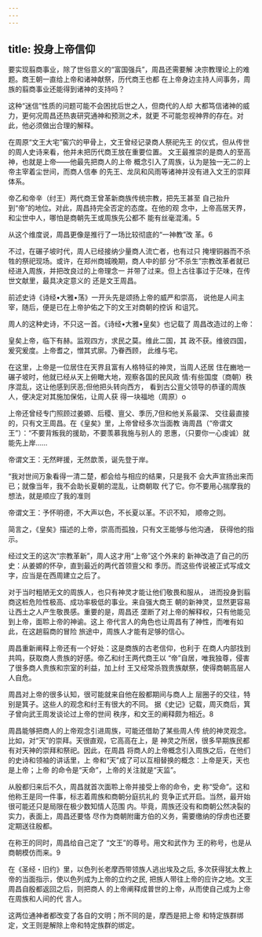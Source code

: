 ```yaml
---
---
---
```

title: 投身上帝信仰
---



要实现翦商事业，除了世俗意义的“富国强兵”，周昌还需要解 决宗教理论上的难题。商王朝一直给上帝和诸神献祭，历代商王也都 在上帝身边主持人间事务，周族的翦商事业还能得到诸神的支持吗？

这种“迷信”性质的问题可能不会困扰后世之人，但商代的人却 大都笃信诸神的威力，更何况周昌还热衷研究通神和预测之术，就更 不可能忽视神界的存在。对此，他必须做出合理的解释。

在周原“文王大宅”窖穴的甲骨上，文王曾经记录商人祭祀先王 的仪式，但从传世的周人史诗来看，他并未把历代商王放在重要位置。 文王最推崇的是商人的至高神，也就是上帝——他最先把商人的上帝 概念引入了周族，认为是独一无二的上帝主宰着尘世间，而商人信奉 的先王、龙凤和风雨等诸神并没有进入文王的崇拜体系。

帝乙和帝辛（纣王）两代商王曾革新商族传统宗教，把先王甚至 自己抬升到“帝”的地位。对此，周昌持完全否定的态度。在他的观 念中，上帝高居天界，和尘世中人，哪怕是商朝先王或周族先公都不 能有丝毫混淆。5

从这个维度说，周昌更像是推行了一场比较彻底的“一神教”改 革。6

不过，在碾子坡时代，周人已经接纳少量商人流亡者，也有过只 掩埋铜器而不杀牲的祭祀现场。或许，在郑州商城晚期，商人中的部 分“不杀生”宗教改革者就已经进入周族，并把改良过的上帝理念一 并带了过来。但上古往事过于茫味，在传世文献里，最具决定意义的 还是文王周昌。

前述史诗《诗经•大雅•荡》一开头先是颂扬上帝的威严和崇高， 说他是人间主宰，随后，便是已在上帝护佑之下的文王对商朝的控诉 和诅咒。

周人的这种史诗，不只这一首。《诗经•大雅•皇矣》也记载了 周昌改造过的上帝：

皇矣上帝，临下有赫。监观四方，求民之莫。维此二国，其 政不获。维彼四国，爰究爰度。上帝耆之，憎其式廓。乃眷西顾， 此维与宅。

在这里，上帝是一位居住在天界且富有人格特征的神灵，当周人还居 住在豳地一碾子坡时，他就已经从天上俯瞰大地，观察各国的民风政 情:有些国度（商朝）秩序混乱，这让他感到厌恶;但他把头转向西方， 看到古公亶父领导的恭谨的周族人，便决定对其施加保佑，让周人获 得一块福地（周原）o

上帝还曾经专门照顾过姜嫄、后稷、亶父、季历,7但和他关系最深、 交往最直接的，只有文王周昌。在《皇矣》里，上帝曾经多次当面教 诲周昌（“帝谓文王”）：“不要背叛我的援助，不要羡慕我施与别人的 恩惠，（只要你一心虔诚）就能先上岸……

帝谓文王：无然畔援，无然歆羡，诞先登于岸。

“我对世间万象看得一清二楚，都会给与相应的结果，只是我不 会大声宣扬出来而已；就像当年，我不会助长夏朝的混乱，让商朝取 代了它。你不要用心揣摩我的想法，就是顺应了我的准则

帝谓文王：予怀明德，不大声以色，不长夏以革。不识不知， 顺帝之则。

简言之，《皇矣》描述的上帝，崇高而孤独，只有文王能够与他沟通， 获得他的指示。

经过文王的这次“宗教革新”，周人这才用“上帝”这个外来的 新神改造了自己的历史：从姜嫄的怀孕，直到最近的两代首领亶父和 季历。而这些传说被正式写成文字，应当是在西周建立之后了。

对于当时粗陋无文的周族人，也只有神灵才能让他们敬畏和服从， 进而投身到翦商这桩危险性极高、成功率极低的事业。来自强大商王 朝的新神灵，显然更容易让西土之人产生敬畏感。重要的是，周昌还 垄断了对上帝的解释权，只有他能见到上帝，面聆上帝的神谕。这上 帝代言人的角色也让周昌有了神性，而唯有如此，在这趟翦商的冒险 旅途中，周族人才能有足够的信心。

周昌重新阐释上帝还有一个好处：这是商族的古老信仰，也利于 在商人内部找到共鸣，获取商人贵族的好感。帝乙和纣王两代商王以 “帝”自居，唯我独尊，侵害了很多商人贵族和宗室的利益，加上纣 王又经常杀戮贵族献祭，使得商朝高层人人自危。

周昌对上帝的很多认知，很可能就来自他在殷都期间与商人上 层圈子的交往，特别是箕子。这些人的观念和纣王有很大的不同。 据《史记》记载，周灭商后，箕子曾向武王周发谈论过上帝的世间 秩序，和文王的阐释颇为相近。8

周昌能够把商人的上帝观念引进周族，可能还借助了某些周人传 统的神灵观念。比如，对“天”的崇拜。天很直观，它高高在上，是 神灵之所居，很多早期族民都有对天神的崇拜和祭祀。因此，在周昌 将商人的上帝概念引入周族之后，在他们的史诗和领袖的讲话里，上 帝和“天”成了可以互相替换的概念：上帝是天，天也是上帝；上帝 的命令是“天命”，上帝的关注就是“天监”。

从殷都归来后不久，周昌就首次面聆上帝并接受上帝的命令，史 称“受命”。这和他称王是同一件事，标志着周族和商朝分庭抗礼的 竞争正式开启。当然，最开始很可能还只是局限在极少数知情人范围 内。毕竟，周族还没有和商朝公然决裂的实力，表面上，周昌还要恪 尽作为商朝附庸方伯的义务，需要缴纳的俘虏也还要定期送往殷都。

在称王的同时，周昌给自己定了 “文王”的尊号。用文和武作为 王的称号，也是从商朝模仿而来。9

在《圣经・旧约》里，以色列长老摩西带领族人逃出埃及之后, 多次获得犹太教上帝的当面指示，使以色列成为上帝的立约之民, 把族人带往上帝的应许之地。文王周昌自殷都返回之后，则把商人 的上帝阐释成普世的上帝，从而使自己成为上帝在周族和人间的代 言人。

这两位通神者都改变了各自的文明；所不同的是，摩西是把上帝 和特定族群绑定，文王则是解除上帝和特定族群的绑定。